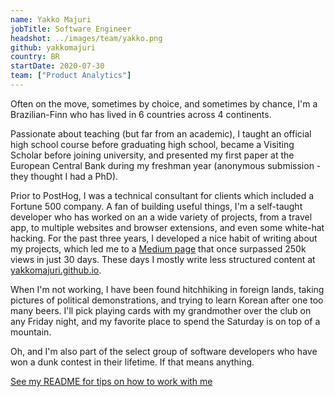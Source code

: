 ```yaml
---
name: Yakko Majuri
jobTitle: Software Engineer
headshot: ../images/team/yakko.png
github: yakkomajuri
country: BR
startDate: 2020-07-30
team: ["Product Analytics"]
---
```


Often on the move, sometimes by choice, and sometimes by chance, I'm a Brazilian-Finn who has lived in 6 countries across 4 continents.

Passionate about teaching (but far from an academic), I taught an official high school course before graduating high school, became a Visiting Scholar before joining university, and presented my first paper at the European Central Bank during my freshman year (anonymous submission - they thought I had a PhD).

Prior to PostHog, I was a technical consultant for clients which included a Fortune 500 company. A fan of building useful things, I'm a self-taught developer who has worked on an a wide variety of projects, from a travel app, to multiple websites and browser extensions, and even some white-hat hacking. For the past three years, I developed a nice habit of writing about my projects, which led me to a [Medium page](https://yakkomajuri.medium.com) that once surpassed 250k views in just 30 days. These days I mostly write less structured content at [yakkomajuri.github.io](https://yakkomajuri.github.io).

When I'm not working, I have been found hitchhiking in foreign lands, taking pictures of political demonstrations, and trying to learn Korean after one too many beers. I'll pick playing cards with my grandmother over the club on any Friday night, and my favorite place to spend the Saturday is on top of a mountain.

Oh, and I'm also part of the select group of software developers who have won a dunk contest in their lifetime. If that means anything.

[See my README for tips on how to work with me](/handbook/company/team/yakko-majuri)

